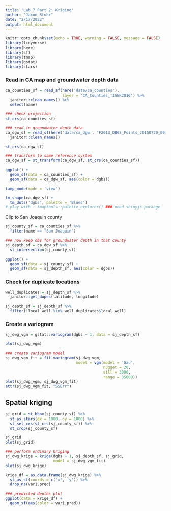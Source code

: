 ```yaml
---
title: 'Lab 7 Part 2: Kriging'
author: "Jaxon Stuhr"
date: "2/17/2022"
output: html_document
---
```


```r
knitr::opts_chunk$set(echo = TRUE, warning = FALSE, message = FALSE)
library(tidyverse)
library(here)
library(sf)
library(tmap)
library(gstat)
library(stars)
```

### Read in CA map and groundwater depth data

```r
ca_counties_sf = read_sf(here('data/ca_counties'), 
                         layer = 'CA_Counties_TIGER2016') %>% 
  janitor::clean_names() %>% 
  select(name)

### check projection
st_crs(ca_counties_sf)

### read in groundwater depth data
ca_dgw_sf = read_sf(here('data/ca_dgw', 'F2013_DBGS_Points_20150720_093252.gpkg')) %>% 
  janitor::clean_names()

st_crs(ca_dgw_sf)

### transform to same reference system
ca_dgw_sf = st_transform(ca_dgw_sf, st_crs(ca_counties_sf))

ggplot() + 
  geom_sf(data = ca_counties_sf) + 
  geom_sf(data = ca_dgw_sf, aes(color = dgbs))
```

```r
tamp_mode(mode = 'view')

tm_shape(ca_dgw_sf) +
  tm_dots('dgbs', palette = 'Blues')
# play with : tmaptools::palette_explorer() ### need shinyjs package
```

Clip to San Joaquin county

```r
sj_county_sf = ca_counties_sf %>% 
  filter(name == "San Joaquin")

### now keep obs for groundwater depth in that county
sj_depth_sf = ca_dgw_sf %>% 
  st_intersection(sj_county_sf)

ggplot() + 
  geom_sf(data = sj_county_sf) + 
  geom_sf(data = sj_depth_sf, aes(color = dgbs))
```

### Check for duplicate locations

```r
well_duplicates = sj_depth_sf %>% 
  janitor::get_dupes(latitude, longitude)

sj_depth_sf = sj_depth_sf %>% 
  filter(!local_well %in% well_duplicates$local_well)
```

### Create a variogram

```r
sj_dwg_vgm = gstat::variogram(dgbs ~ 1, data = sj_depth_sf)

plot(sj_dwg_vgm)
```

```r
### create variogram model
sj_dwg_vgm_fit = fit.variogram(sj_dwg_vgm, 
                               model = vgm(model = 'Gau', 
                                           nugget = 20,
                                           sill = 3000,
                                           range = 35000))
plot(sj_dwg_vgm, sj_dwg_vgm_fit)
attr(sj_dwg_vgm_fit, "SSErr")
```

## Spatial kriging

```r
sj_grid = st_bbox(sj_county_sf) %>% 
  st_as_stars(dx = 1000, dy = 1000) %>%  
  st_set_crs(st_crs(sj_county_sf)) %>% 
  st_crop(sj_county_sf)

sj_grid
plot(sj_grid)

### perform ordinary kriging
sj_dwg_krige = krige(dgbs ~ 1, sj_depth_sf, sj_grid, 
                     model = sj_dwg_vgm_fit)
plot(sj_dwg_krige)

krige_df = as.data.frame(sj_dwg_krige) %>% 
  st_as_sf(coords = c('x', 'y')) %>% 
  drop_na(var1.pred)

### predicted depths plot
ggplot(data = krige_df) +
  geom_sf(aes(color = var1.pred))
```






